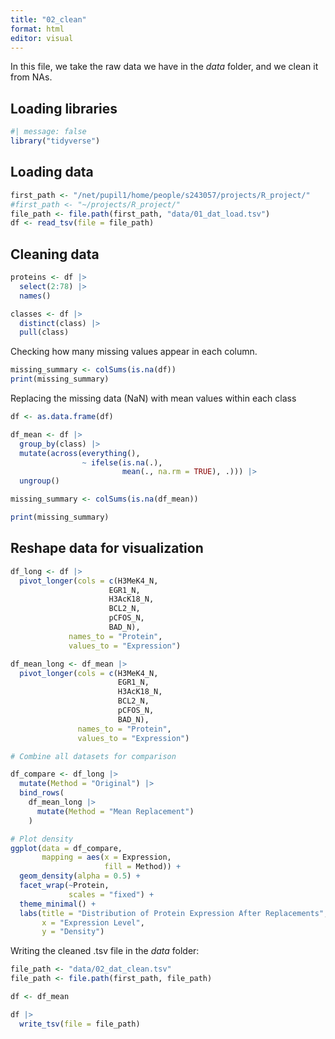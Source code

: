 ```yaml
---
title: "02_clean"
format: html
editor: visual
---
```


In this file, we take the raw data we have in the *data* folder, and we clean it from NAs.

## Loading libraries

```r
#| message: false
library("tidyverse")
```

## Loading data

```r
first_path <- "/net/pupil1/home/people/s243057/projects/R_project/"
#first_path <- "~/projects/R_project/"
file_path <- file.path(first_path, "data/01_dat_load.tsv")
df <- read_tsv(file = file_path)
```

## Cleaning data

```r
proteins <- df |>
  select(2:78) |>
  names()

classes <- df |>
  distinct(class) |>
  pull(class)
```

Checking how many missing values appear in each column.

```r
missing_summary <- colSums(is.na(df))
print(missing_summary)
```

Replacing the missing data (NaN) with mean values within each class

```r
df <- as.data.frame(df)

df_mean <- df |>
  group_by(class) |>
  mutate(across(everything(),
                ~ ifelse(is.na(.),
                         mean(., na.rm = TRUE), .))) |>
  ungroup()

missing_summary <- colSums(is.na(df_mean))

print(missing_summary)
```

## Reshape data for visualization

```r
df_long <- df |>
  pivot_longer(cols = c(H3MeK4_N, 
                      EGR1_N, 
                      H3AcK18_N, 
                      BCL2_N, 
                      pCFOS_N, 
                      BAD_N),
             names_to = "Protein", 
             values_to = "Expression")

df_mean_long <- df_mean |>
  pivot_longer(cols = c(H3MeK4_N, 
                        EGR1_N, 
                        H3AcK18_N, 
                        BCL2_N, 
                        pCFOS_N, 
                        BAD_N),
               names_to = "Protein", 
               values_to = "Expression")

# Combine all datasets for comparison 

df_compare <- df_long |>
  mutate(Method = "Original") |>
  bind_rows(
    df_mean_long |>
      mutate(Method = "Mean Replacement")
    )

# Plot density
ggplot(data = df_compare, 
       mapping = aes(x = Expression, 
                     fill = Method)) +
  geom_density(alpha = 0.5) +
  facet_wrap(~Protein, 
             scales = "fixed") +
  theme_minimal() +
  labs(title = "Distribution of Protein Expression After Replacements",
       x = "Expression Level",
       y = "Density")
```

Writing the cleaned .tsv file in the *data* folder:

```r
file_path <- "data/02_dat_clean.tsv"
file_path <- file.path(first_path, file_path)

df <- df_mean

df |>
  write_tsv(file = file_path)
```
